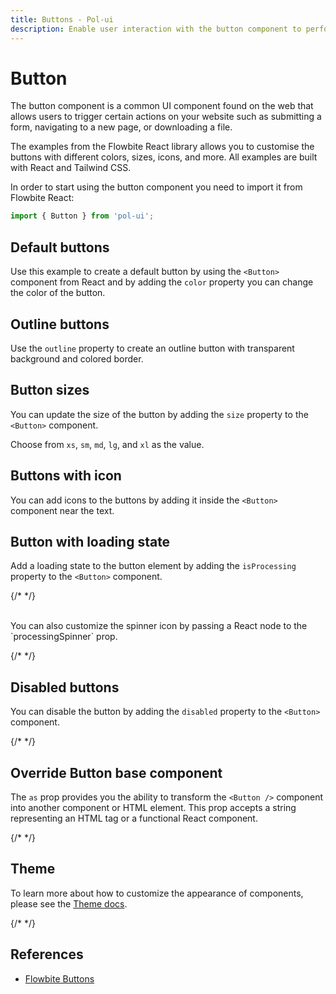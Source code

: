 ```yaml
---
title: Buttons - Pol-ui
description: Enable user interaction with the button component to perform actions on your website as links, for payment, form submission, social buttons and more based on React and Tailwind CSS
---
```



# Button 

The button component is a common UI component found on the web that allows users to trigger certain actions on your website such as submitting a form, navigating to a new page, or downloading a file.

The examples from the Flowbite React library allows you to customise the buttons with different colors, sizes, icons, and more. All examples are built with React and Tailwind CSS.

In order to start using the button component you need to import it from Flowbite React:

```jsx
import { Button } from 'pol-ui';
```

## Default buttons

Use this example to create a default button by using the `<Button>` component from React and by adding the `color` property you can change the color of the button.

<CodeDemo data={root} />


## Outline buttons

Use the `outline` property to create an outline button with transparent background and colored border.

<CodeDemo data={outline} />

## Button sizes

You can update the size of the button by adding the `size` property to the `<Button>` component.

Choose from `xs`, `sm`, `md`, `lg`, and `xl` as the value.

<CodeDemo data={sizes} />

## Buttons with icon

You can add icons to the buttons by adding it inside the `<Button>` component near the text.

 ## Button with loading state

Add a loading state to the button element by adding the `isProcessing` property to the `<Button>` component.

{/* <Example name="button.loading" /> */}

<br />
You can also customize the spinner icon by passing a React node to the `processingSpinner`
prop.

{/* <Example name="button.loadingSpinner" /> */}

## Disabled buttons

You can disable the button by adding the `disabled` property to the `<Button>` component.

{/* <Example name="button.disabled" /> */}

## Override Button base component

The `as` prop provides you the ability to transform the `<Button />` component into another component or HTML element. This prop accepts a string representing an HTML tag or a functional React component.

{/* <Example name="button.polymorph" /> */}

## Theme

To learn more about how to customize the appearance of components, please see the [Theme docs](/docs/customize/theme).

{/* <Theme name="button" /> */}

## References

- [Flowbite Buttons](https://flowbite.com/docs/components/buttons/)
